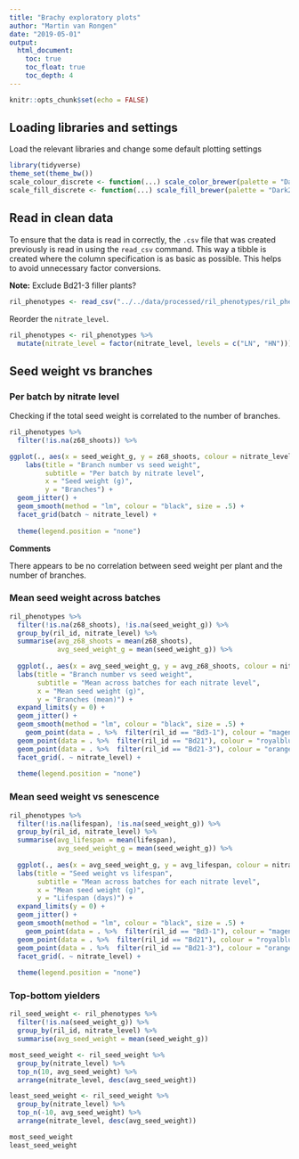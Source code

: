 ```yaml
---
title: "Brachy exploratory plots"
author: "Martin van Rongen"
date: "2019-05-01"
output:
  html_document:
    toc: true
    toc_float: true
    toc_depth: 4
---
```


```r
knitr::opts_chunk$set(echo = FALSE)
```

## Loading libraries and settings

Load the relevant libraries and change some default plotting settings

```r
library(tidyverse)
theme_set(theme_bw())
scale_colour_discrete <- function(...) scale_color_brewer(palette = "Dark2")
scale_fill_discrete <- function(...) scale_fill_brewer(palette = "Dark2")
```

## Read in clean data

To ensure that the data is read in correctly, the `.csv` file that was created previously is read in using the `read_csv` command. This way a tibble is created where the column specification is as basic as possible. This helps to avoid unnecessary factor conversions.

**Note:** Exclude Bd21-3 filler plants?

```r
ril_phenotypes <- read_csv("../../data/processed/ril_phenotypes/ril_phenotypic_data.csv")
```

Reorder the `nitrate_level`.

```r
ril_phenotypes <- ril_phenotypes %>%
  mutate(nitrate_level = factor(nitrate_level, levels = c("LN", "HN")))
```

## Seed weight vs branches

### Per batch by nitrate level

Checking if the total seed weight is correlated to the number of branches.

```r
ril_phenotypes %>%
  filter(!is.na(z68_shoots)) %>% 

ggplot(., aes(x = seed_weight_g, y = z68_shoots, colour = nitrate_level)) +
    labs(title = "Branch number vs seed weight",
         subtitle = "Per batch by nitrate level",
         x = "Seed weight (g)",
         y = "Branches") +
  geom_jitter() +
  geom_smooth(method = "lm", colour = "black", size = .5) +
  facet_grid(batch ~ nitrate_level) +
  
  theme(legend.position = "none")
```

**Comments**

There appears to be no correlation between seed weight per plant and the number of branches.

### Mean seed weight across batches

```r
ril_phenotypes %>%
  filter(!is.na(z68_shoots), !is.na(seed_weight_g)) %>% 
  group_by(ril_id, nitrate_level) %>% 
  summarise(avg_z68_shoots = mean(z68_shoots),
            avg_seed_weight_g = mean(seed_weight_g)) %>% 
  
  ggplot(., aes(x = avg_seed_weight_g, y = avg_z68_shoots, colour = nitrate_level)) +
  labs(title = "Branch number vs seed weight", 
       subtitle = "Mean across batches for each nitrate level", 
       x = "Mean seed weight (g)", 
       y = "Branches (mean)") +
  expand_limits(y = 0) +
  geom_jitter() +
  geom_smooth(method = "lm", colour = "black", size = .5) +
    geom_point(data = . %>%  filter(ril_id == "Bd3-1"), colour = "magenta", size = 3, alpha = 0.7) +
  geom_point(data = . %>%  filter(ril_id == "Bd21"), colour = "royalblue3", size = 3, alpha = 0.7) +
  geom_point(data = . %>%  filter(ril_id == "Bd21-3"), colour = "orange", size = 3, alpha = 0.7) +
  facet_grid(. ~ nitrate_level) +
  
  theme(legend.position = "none")
```

### Mean seed weight vs senescence

```r
ril_phenotypes %>%
  filter(!is.na(lifespan), !is.na(seed_weight_g)) %>% 
  group_by(ril_id, nitrate_level) %>% 
  summarise(avg_lifespan = mean(lifespan),
            avg_seed_weight_g = mean(seed_weight_g)) %>% 
  
  ggplot(., aes(x = avg_seed_weight_g, y = avg_lifespan, colour = nitrate_level)) +
  labs(title = "Seed weight vs lifespan", 
       subtitle = "Mean across batches for each nitrate level", 
       x = "Mean seed weight (g)", 
       y = "Lifespan (days)") +
  expand_limits(y = 0) +
  geom_jitter() +
  geom_smooth(method = "lm", colour = "black", size = .5) +
    geom_point(data = . %>%  filter(ril_id == "Bd3-1"), colour = "magenta", size = 3, alpha = 0.7) +
  geom_point(data = . %>%  filter(ril_id == "Bd21"), colour = "royalblue3", size = 3, alpha = 0.7) +
  geom_point(data = . %>%  filter(ril_id == "Bd21-3"), colour = "orange", size = 3, alpha = 0.7) +
  facet_grid(. ~ nitrate_level) +
  
  theme(legend.position = "none")
```

### Top-bottom yielders

```r
ril_seed_weight <- ril_phenotypes %>% 
  filter(!is.na(seed_weight_g)) %>% 
  group_by(ril_id, nitrate_level) %>% 
  summarise(avg_seed_weight = mean(seed_weight_g))
```

```r
most_seed_weight <- ril_seed_weight %>% 
  group_by(nitrate_level) %>% 
  top_n(10, avg_seed_weight) %>% 
  arrange(nitrate_level, desc(avg_seed_weight))

least_seed_weight <- ril_seed_weight %>% 
  group_by(nitrate_level) %>% 
  top_n(-10, avg_seed_weight) %>% 
  arrange(nitrate_level, desc(avg_seed_weight))

most_seed_weight
least_seed_weight
```


